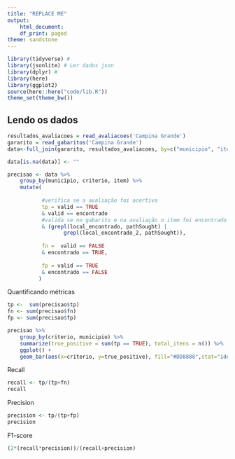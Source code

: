 ```yaml
---
title: "REPLACE ME"
output:
    html_document:
    df_print: paged
theme: sandstone
---
```


```r
library(tidyverse) # 
library(jsonlite) # Ler dados json
library(dplyr) # 
library(here)
library(ggplot2)
source(here::here("code/lib.R"))
theme_set(theme_bw())
```

## Lendo os dados

```r
resultados_avaliacoes = read_avaliacoes('Campina Grande')
gararito = read_gabaritos('Campina Grande') 
data<-full_join(gararito, resultados_avaliacoes, by=c("municipio", "item", "criterio"))

```


```r
data[is.na(data)] <- ""

precisao <- data %>% 
    group_by(municipio, criterio, item) %>% 
    mutate(
           
           #verifica se a avaliação foi acertiva
           tp = valid == TRUE 
           & valid == encontrado 
           #valida se no gabarito e na avaliação o item foi encontrado na mesma url 
           & (grepl(local_encontrado, pathSought) |
                  grepl(local_encontrado_2, pathSought)),
           
           fn =  valid == FALSE 
           & encontrado == TRUE,
           
           fp = valid == TRUE 
           & encontrado == FALSE
          )
```

Quantificando métricas
```r
tp <-  sum(precisao$tp)
fn <- sum(precisao$fn)
fp <- sum(precisao$fp)
```

```r
precisao %>% 
    group_by(criterio, municipio) %>%
    summarize(true_positive = sum(tp == TRUE), total_itens = n()) %>%
    ggplot() + 
    geom_bar(aes(x=criterio, y=true_positive), fill="#DD8888",stat="identity") 
```


Recall

```r
recall <- tp/(tp+fn)
recall
```

Precision

```r
precision <- tp/(tp+fp)
precision
```
F1-score
```r
(2*(recall*precision))/(recall+precision)
```



